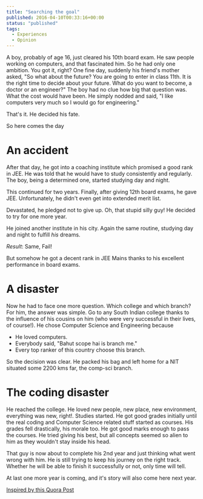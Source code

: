 ```yaml
---
title: "Searching the goal"
published: 2016-04-10T00:33:16+00:00
status: "published"
tags:
  - Experiences
  - Opinion
---
```


A boy, probably of age 16, just cleared his 10th board exam. He saw people
working on computers, and that fascinated him. So he had only one ambition. You
got it, right? One fine day, suddenly his friend's mother asked, "So what about
the future? You are going to enter in class 11th. It is the right time to decide
about your future. What do you want to become, a doctor or an engineer?" The boy
had no clue how big that question was. What the cost would have been. He simply
nodded and said, "I like computers very much so I would go for engineering."

That's it. He decided his fate.

So here comes the day

# An accident

After that day, he got into a coaching institute which promised a good rank in
JEE. He was told that he would have to study consistently and regularly. The
boy, being a determined one, started studying day and night.

This continued for two years. Finally, after giving 12th board exams, he gave
JEE. Unfortunately, he didn't even get into extended merit list.

Devastated, he pledged not to give up. Oh, that stupid silly guy! He decided to
try for one more year.

He joined another institute in his city. Again the same routine, studying day
and night to fulfill _his_ dreams.

_Result_: Same, Fail!

But somehow he got a decent rank in JEE Mains thanks to his excellent
performance in board exams.

# A disaster

Now he had to face one more question. Which college and which branch? For him,
the answer was simple. Go to any South Indian college thanks to the influence of
his cousins on him (who were very successful in their lives, of course!). He
chose Computer Science and Engineering because

- He loved computers.
- Everybody said, "Bahut scope hai is branch me."
- Every top ranker of this country choose this branch.

So the decision was clear. He packed his bag and left home for a NIT situated
some 2200 kms far, the comp-sci branch.

# The coding disaster

He reached the college. He loved new people, new place, new environment,
everything was new, right!. Studies started. He got good grades initially until
the real coding and Computer Science related stuff started as courses. His
grades fell drastically, his morale too. He got good marks enough to pass the
courses. He tried giving his best, but all concepts seemed so alien to him as
they wouldn't stay inside his head.

That guy is now about to complete his 2nd year and just thinking what went wrong
with him. He is still trying to keep his journey on the right track. Whether he
will be able to finish it successfully or not, only time will tell.

At last one more year is coming, and it's story will also come here next year.

[Inspired by this Quora Post](https://www.quora.com/What-were-you-once-that-youll-never-be-again/answer/Nishant-Kumar-187?srid=8MaF&share=8df79cac)
